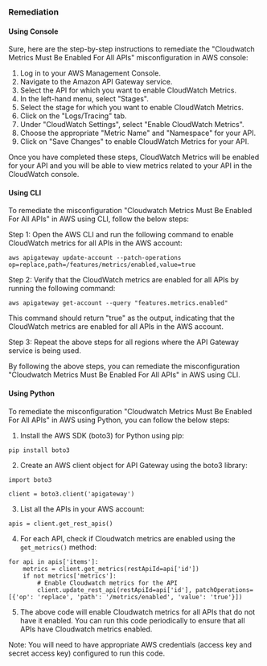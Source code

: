### Remediation

#### Using Console

Sure, here are the step-by-step instructions to remediate the "Cloudwatch Metrics Must Be Enabled For All APIs" misconfiguration in AWS console:

1. Log in to your AWS Management Console.
2. Navigate to the Amazon API Gateway service.
3. Select the API for which you want to enable CloudWatch Metrics.
4. In the left-hand menu, select "Stages".
5. Select the stage for which you want to enable CloudWatch Metrics.
6. Click on the "Logs/Tracing" tab.
7. Under "CloudWatch Settings", select "Enable CloudWatch Metrics".
8. Choose the appropriate "Metric Name" and "Namespace" for your API.
9. Click on "Save Changes" to enable CloudWatch Metrics for your API.

Once you have completed these steps, CloudWatch Metrics will be enabled for your API and you will be able to view metrics related to your API in the CloudWatch console.

#### Using CLI

To remediate the misconfiguration "Cloudwatch Metrics Must Be Enabled For All APIs" in AWS using CLI, follow the below steps:

Step 1: Open the AWS CLI and run the following command to enable CloudWatch metrics for all APIs in the AWS account:

```
aws apigateway update-account --patch-operations op=replace,path=/features/metrics/enabled,value=true
```

Step 2: Verify that the CloudWatch metrics are enabled for all APIs by running the following command:

```
aws apigateway get-account --query "features.metrics.enabled"
```

This command should return "true" as the output, indicating that the CloudWatch metrics are enabled for all APIs in the AWS account.

Step 3: Repeat the above steps for all regions where the API Gateway service is being used.

By following the above steps, you can remediate the misconfiguration "Cloudwatch Metrics Must Be Enabled For All APIs" in AWS using CLI.

#### Using Python

To remediate the misconfiguration "Cloudwatch Metrics Must Be Enabled For All APIs" in AWS using Python, you can follow the below steps:

1. Install the AWS SDK (boto3) for Python using pip:

```
pip install boto3
```

2. Create an AWS client object for API Gateway using the boto3 library:

```
import boto3

client = boto3.client('apigateway')
```

3. List all the APIs in your AWS account:

```
apis = client.get_rest_apis()
```

4. For each API, check if Cloudwatch metrics are enabled using the `get_metrics()` method:

```
for api in apis['items']:
    metrics = client.get_metrics(restApiId=api['id'])
    if not metrics['metrics']:
        # Enable Cloudwatch metrics for the API
        client.update_rest_api(restApiId=api['id'], patchOperations=[{'op': 'replace', 'path': '/metrics/enabled', 'value': 'true'}])
```

5. The above code will enable Cloudwatch metrics for all APIs that do not have it enabled. You can run this code periodically to ensure that all APIs have Cloudwatch metrics enabled.

Note: You will need to have appropriate AWS credentials (access key and secret access key) configured to run this code.

